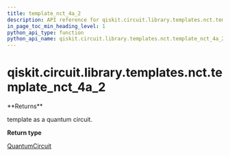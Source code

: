 ```yaml
---
title: template_nct_4a_2
description: API reference for qiskit.circuit.library.templates.nct.template_nct_4a_2
in_page_toc_min_heading_level: 1
python_api_type: function
python_api_name: qiskit.circuit.library.templates.nct.template_nct_4a_2
---
```


# qiskit.circuit.library.templates.nct.template\_nct\_4a\_2

<Function id="qiskit.circuit.library.templates.nct.template_nct_4a_2" github="https://github.com/qiskit/qiskit/tree/stable/0.23/qiskit/circuit/library/templates/nct/template_nct_4a_2.py" signature="template_nct_4a_2()">
  **Returns**

  template as a quantum circuit.

  **Return type**

  [QuantumCircuit](qiskit.circuit.QuantumCircuit "qiskit.circuit.QuantumCircuit")
</Function>

